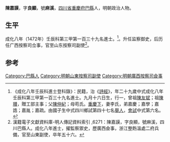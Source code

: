 {{Otheruses|other=名为陳嘉謨的其他人物|陳嘉謨}}
{{明清人物信息框
| 姓名 = 陳嘉謨
| 原名 =
| 圖片名稱= 
| 圖片大小 =
| 圖片說明 = 
| 最高職務 = 山東按察司副使
| 國家 = 大明 
| 爵位 =
| 籍貫 = [[四川省|四川省]][[重慶府|重慶府]][[巴縣_(重慶)|巴縣]]
| 族裔 = 
| 旗籍 = 
| 字號 = 
| 諡號 =
| 出生日期 = 九月十六日
| 出生地點 =
| 逝世日期 = 
| 逝世地點 =
| 墓葬 =
| 配偶 = 李氏
| 親屬 = 曾祖[[陳友斌|陳友斌]]，祖[[陳瓉|陳瓉]]，父[[陳仲紀|陳仲紀]]，母苟氏
| 出身 =
* 成化八年壬辰科進士
| 經歷 =
| 著作 =  
}}
'''陳嘉謨'''{{BD|1444年||1503年||}}，字'''良顯'''，號'''麻溪'''，[[四川省|四川省]][[重慶府|重慶府]][[巴縣_(重慶)|巴縣]]人，明朝政治人物。

== 生平 ==
成化八年（1472年）壬辰科第三甲第一百三十九名進士。<ref>《成化八年壬辰科進士登科錄》：民籍，治《[[詩經|詩經]]》，年二十九歲中式成化八年壬辰科第三甲第一百三十九名進士。九月十六日生，行一，曾祖[[陳友斌|陳友斌]]；祖[[陳瓉|陳瓉]]，贈工部主事；父[[陳仲紀|陳仲紀]]；母苟氏。[[重慶下|重慶下]]，妻李氏，弟嘉慶；嘉學；嘉誥；嘉胤；嘉疏。由國子生中式四川鄉試第四十七名[[舉人|舉人]]，[[會試|會試]]中式第六名。</ref>。升任监察御史，后历任广西按察司佥事，官至山东按察司副使<ref>漢籍電子文獻資料庫-明人傳記資料索引 ,6271：陳嘉謨，字良顯，號麻溪，四川巴縣人。成化八年進士，擢監察禦史，歷廣西僉事，浙江整飭溫處二府兵備，官至山東副使，卒年五十六。</ref>。

==参考==
{{reflist}}

{{成化八年壬辰科殿試金榜}}

{{Authority control}}

{{DEFAULTSORT:Chen陳}}
[[Category:巴縣人|Category:巴縣人]]
[[Category:明朝山東按察司副使|Category:明朝山東按察司副使]]
[[Category:明朝廣西按察司僉事|Category:明朝廣西按察司僉事]]


{{明朝人物小作品}}